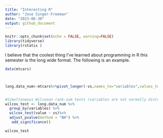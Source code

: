 ```yaml
---
title: "Interesting R"
author: "Jose Singer-Freeman"
date: "2023-06-30"
output: github_document
---
```


```r
knitr::opts_chunk$set(echo = FALSE, warning=FALSE)
library(tidyverse)
library(rstatix )
```
I believe that  the coolest thing I've learned about programming in R this semester is the long wide format.  The following is an example. 

```r


data(mtcars)



long.data_num<-mtcars%>%pivot_longer(-vs,names_to="variables",values_to="value")


#Simultaneous Wilcoxon rank-sum tests (variables are not normally distributed)
wilcox_test <- long.data_num %>%
  group_by(variables) %>%
  wilcox_test(value ~ vs)%>%
  adjust_pvalue(method = "BH") %>%
   add_significance()

wilcox_test

```

